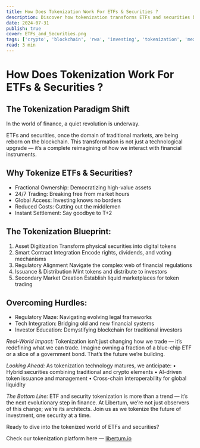 ```yaml
---
title: How Does Tokenization Work For ETFs & Securities ?
description: Discover how tokenization transforms ETFs and securities by enabling fractional ownership, 24/7 trading, and global access.
date: 2024-07-31
publish: true
cover: ETFs_and_Securities.png
tags: ['crypto', 'blockchain', 'rwa', 'investing', 'tokenization', 'mexico']
read: 3 min
---
```


# How Does Tokenization Work For ETFs & Securities ?

## The Tokenization Paradigm Shift

In the world of finance, a quiet revolution is underway.

ETFs and securities, once the domain of traditional markets, are being reborn on the blockchain. This transformation is not just a technological upgrade — it’s a complete reimagining of how we interact with financial instruments.

## Why Tokenize ETFs & Securities?

- Fractional Ownership: Democratizing high-value assets
- 24/7 Trading: Breaking free from market hours
- Global Access: Investing knows no borders
- Reduced Costs: Cutting out the middlemen
- Instant Settlement: Say goodbye to T+2

## The Tokenization Blueprint:

1. Asset Digitization Transform physical securities into digital tokens
2. Smart Contract Integration Encode rights, dividends, and voting mechanisms
3. Regulatory Alignment Navigate the complex web of financial regulations
4. Issuance & Distribution Mint tokens and distribute to investors
5. Secondary Market Creation Establish liquid marketplaces for token trading

## Overcoming Hurdles:

- Regulatory Maze: Navigating evolving legal frameworks
- Tech Integration: Bridging old and new financial systems
- Investor Education: Demystifying blockchain for traditional investors

*Real-World Impact:* Tokenization isn’t just changing how we trade — it’s redefining what we can trade. Imagine owning a fraction of a blue-chip ETF or a slice of a government bond. That’s the future we’re building.

*Looking Ahead:* As tokenization technology matures, we anticipate: • Hybrid securities combining traditional and crypto elements • AI-driven token issuance and management • Cross-chain interoperability for global liquidity

*The Bottom Line:* ETF and security tokenization is more than a trend — it’s the next evolutionary step in finance. At Libertum, we’re not just observers of this change; we’re its architects. Join us as we tokenize the future of investment, one security at a time.

Ready to dive into the tokenized world of ETFs and securities?

Check our tokenization platform here — [libertum.io](https://www.libertum.io/)